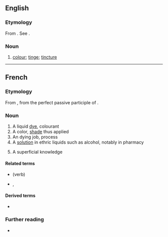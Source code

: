 ==English==

===Etymology===
From {{der|en|fr|teinture}}. See {{m|en|tincture}}.

===Noun===
{{en-noun}}

# {{lb|en|obsolete}} [[colour]]; [[tinge]]; [[tincture]]
#: {{rfquotek|Holland}}

{{Webster 1913}}

----

==French==

===Etymology===
From {{etyl|la|fr}} {{m|la|tinctūra}}, from {{m|la|tinctus}} the perfect passive participle of {{m|la|tingō}}.

===Noun===
{{fr-noun|f}}

# A liquid [[dye]], colourant
# A color, [[shade]] thus applied
# An dying job, process
# A [[solution]] in ethric liquids such as alcohol, notably in pharmacy
# {{lb|fr|figuratively}} A superficial knowledge

====Related terms====
* {{l|fr|teindre}} (verb)
* {{l|fr|teint|g=m}}, {{l|fr|teinte|g=f}}

====Derived terms====
* {{l|fr|teinturerie}}

===Further reading===
* {{R:TLFi}}